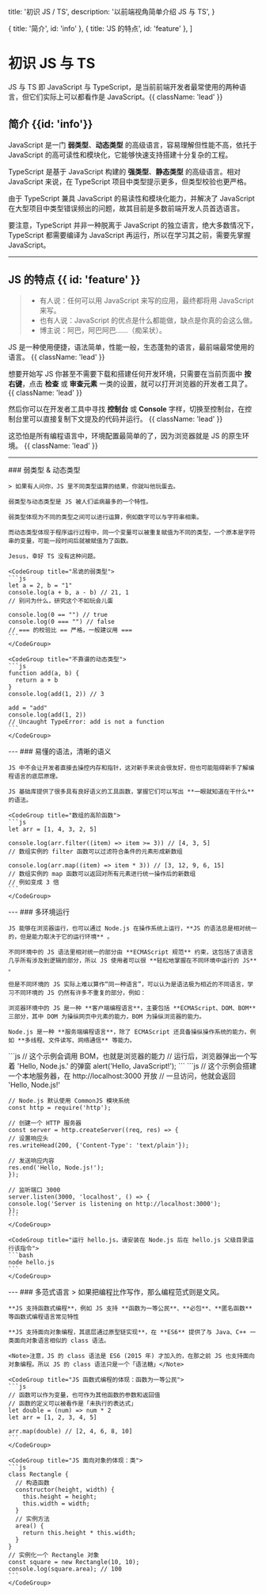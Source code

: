   title: '初识 JS / TS',
  description: '以前端视角简单介绍 JS 与 TS',
}

  { title: '简介', id: 'info' },
  { title: 'JS 的特点', id: 'feature' },
]

# 初识 JS 与 TS

JS 与 TS 即 JavaScript 与 TypeScript，是当前前端开发者最常使用的两种语言，但它们实际上可以都看作是 JavaScript。{{ className: 'lead' }}

## 简介 {{id: 'info'}}

JavaScript 是一门 **弱类型**、**动态类型** 的高级语言，容易理解但性能不高，依托于 JavaScript 的高可读性和模块化，它能够快速支持搭建十分复杂的工程。

TypeScript 是基于 JavaScript 构建的 **强类型**、**静态类型** 的高级语言。相对 JavaScript 来说，在 TypeScript 项目中类型提示更多，但类型校验也更严格。

由于 TypeScript 兼具 JavaScript 的易读性和模块化能力，并解决了 JavaScript 在大型项目中类型错误频出的问题，故其目前是多数前端开发人员首选语言。

<Note>
  要注意，TypeScript 并非一种脱离于 JavaScript
  的独立语言，绝大多数情况下，TypeScript 都需要编译为 JavaScript
  再运行，所以在学习其之前，需要先掌握 JavaScript。
</Note>

---

## JS 的特点 {{ id: 'feature' }}

> - 有人说：任何可以用 JavaScript 来写的应用，最终都将用 JavaScript 来写。
> - 也有人说：JavaScript 的优点是什么都能做，缺点是你真的会这么做。
> - 博主说：阿巴，阿巴阿巴......（痴呆状）。

JS 是一种使用便捷，语法简单，性能一般，生态蓬勃的语言，最前端最常使用的语言。 {{ className: 'lead' }}

想要开始写 JS 你甚至不需要下载和搭建任何开发环境，只需要在当前页面中 **按右键**，点击 **检查** 或 **审查元素** 一类的设置，就可以打开浏览器的开发者工具了。 {{ className: 'lead' }}

然后你可以在开发者工具中寻找 **控制台** 或 **Console** 字样，切换至控制台，在控制台里可以直接复制下文提及的代码并运行。 {{ className: 'lead' }}

这恐怕是所有编程语言中，环境配置最简单的了，因为浏览器就是 JS 的原生环境。 {{ className: 'lead' }}

---

<Row>
  <Col>
    ### 弱类型 & 动态类型

    > 如果有人问你，JS 里不同类型运算的结果，你就叫他玩蛋去。

    弱类型与动态类型是 JS 被人们诟病最多的一个特性。

    弱类型体现为不同的类型之间可以进行运算，例如数字可以与字符串相乘。

    而动态类型体现于程序运行过程中，同一个变量可以被重复赋值为不同的类型，一个原本是字符串的变量，可能一段时间后就被赋值为了函数。

    Jesus，幸好 TS 没有这种问题。

  </Col>
  <Col sticky>

    <CodeGroup title="吊诡的弱类型">
    ```js
    let a = 2, b = "1"
    console.log(a + b, a - b) // 21, 1
    // 别问为什么，研究这个不如玩会儿蛋

    console.log(0 == "") // true
    console.log(0 === "") // false
    // === 的校验比 == 严格，一般建议用 ===
    ```
    </CodeGroup>

    <CodeGroup title="不靠谱的动态类型">
    ```js
    function add(a, b) {
      return a + b
    }
    console.log(add(1, 2)) // 3

    add = "add"
    console.log(add(1, 2))
    // Uncaught TypeError: add is not a function
    ```
    </CodeGroup>

  </Col>
</Row>
---
<Row>
  <Col>
    ### 易懂的语法，清晰的语义

    JS 中不会让开发者直接去操控内存和指针，这对新手来说会很友好，但也可能阻碍新手了解编程语言的底层原理。

    JS 基础库提供了很多具有良好语义的工具函数，掌握它们可以写出 **一眼就知道在干什么** 的语法。

  </Col>
  <Col sticky>

    <CodeGroup title="数组的高阶函数">
    ```js
    let arr = [1, 4, 3, 2, 5]

    console.log(arr.filter((item) => item >= 3)) // [4, 3, 5]
    // 数组实例的 filter 函数可以过滤符合条件的元素形成新数组

    console.log(arr.map((item) => item * 3)) // [3, 12, 9, 6, 15]
    // 数组实例的 map 函数可以返回对所有元素进行统一操作后的新数组
    // 例如变成 3 倍
    ```
    </CodeGroup>

  </Col>
</Row>
---
<Row>
  <Col>
    ### 多环境运行

    JS 能够在浏览器运行，也可以通过 Node.js 在操作系统上运行，**JS 的语法总是相对统一的，但是能力取决于它的运行环境** 。

    不同环境中的 JS 语法里相对统一的部分由 **ECMAScript 规范** 约束，这包括了该语言几乎所有涉及到逻辑的部分，所以 JS 使用者可以很 **轻松地掌握在不同环境中运行的 JS** 。

    但是不同环境的 JS 实际上难以算作“同一种语言”，可以认为是语法极为相近的不同语言，学习不同环境的 JS 仍然有许多不重复的部分，例如：

    浏览器环境中的 JS 是一种 **客户端编程语言**，主要包括 **ECMAScript、DOM、BOM** 三部分，其中 DOM 为操纵网页中元素的能力，BOM 为操纵浏览器的能力。

    Node.js 是一种 **服务端编程语言**，除了 ECMAScript 还具备操纵操作系统的能力，例如 **多线程、文件读写、网络通信** 等能力。

  </Col>
  <Col sticky>

  <CodeGroup title="浏览器中的 JS">
    ```js
    // 这个示例会调用 BOM，也就是浏览器的能力
    // 运行后，浏览器弹出一个写着 'Hello, Node.js.' 的弹窗
    alert('Hello, JavaScript!');
    ```
    </CodeGroup>
    <CodeGroup title="Node.js 示例，文件名 hello.js">
    ```js
    // 这个示例会搭建一个本地服务器，在 http://localhost:3000 开放
    // 一旦访问，他就会返回 'Hello, Node.js!'

    // Node.js 默认使用 CommonJS 模块系统
    const http = require('http');

    // 创建一个 HTTP 服务器
    const server = http.createServer((req, res) => {
    // 设置响应头
    res.writeHead(200, {'Content-Type': 'text/plain'});

    // 发送响应内容
    res.end('Hello, Node.js!');
    });

    // 监听端口 3000
    server.listen(3000, 'localhost', () => {
    console.log('Server is listening on http://localhost:3000');
    });
    ```
    </CodeGroup>

    <CodeGroup title="运行 hello.js，请安装在 Node.js 后在 hello.js 父级目录运行该指令">
    ```bash
    node hello.js
    ```
    </CodeGroup>

  </Col>
</Row>
---
<Row>
  <Col>
    ### 多范式语言
    > 如果把编程比作写作，那么编程范式则是文风。

    **JS 支持函数式编程**，例如 JS 支持 **函数为一等公民**、**必包**、**匿名函数** 等函数式编程语言常见特性

    **JS 支持面向对象编程，其底层通过原型链实现**，在 **ES6** 提供了与 Java、C++ 一类面向对象语言相似的 class 语法。

    <Note>注意，JS 的 class 语法是 ES6 (2015 年) 才加入的，在那之前 JS 也支持面向对象编程。所以 JS 的 class 语法只是一个「语法糖」</Note>

  </Col>
  <Col sticky>

    <CodeGroup title="JS 函数式编程的体现：函数为一等公民">
    ```js
    // 函数可以作为变量，也可作为其他函数的参数和返回值
    // 函数的定义可以被看作是「未执行的表达式」
    let double = (num) => num * 2
    let arr = [1, 2, 3, 4, 5]

    arr.map(double) // [2, 4, 6, 8, 10]
    ```
    </CodeGroup>

    <CodeGroup title="JS 面向对象的体现：类">
    ```js
    class Rectangle {
      // 构造函数
      constructor(height, width) {
        this.height = height;
        this.width = width;
      }
      // 实例方法
      area() {
        return this.height * this.width;
      }
    }
    // 实例化一个 Rectangle 对象
    const square = new Rectangle(10, 10);
    console.log(square.area); // 100
    ```
    </CodeGroup>

  </Col>
</Row>

